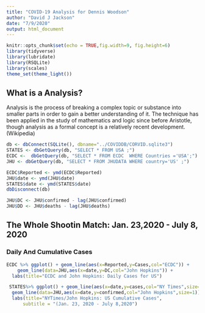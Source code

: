 ```yaml
---
title: "COVID-19 Analysis for Dennis Woodson"
author: "David J Jackson"
date: "7/9/2020"
output: html_document
---
```


```r
knitr::opts_chunk$set(echo = TRUE,fig.width=9, fig.height=6)
library(tidyverse)
library(lubridate)
library(RSQLite)
library(scales)
theme_set(theme_light())
```

## What is a Analysis?

Analysis is the process of breaking a complex topic or substance into smaller parts in order to gain a better understanding of it. The technique has been applied in the study of mathematics and logic since before Aristotle, though analysis as a formal concept is a relatively recent development.(Wikipedia)

```r
db <- dbConnect(SQLite(), dbname="../COVIDDB/CORVID.sqlite3")
STATES <- dbGetQuery(db, "SELECT * FROM USA ;")
ECDC <-  dbGetQuery(db, "SELECT * FROM ECDC  WHERE Countries ='USA';")
JHU <- dbGetQuery(db, "SELECT * FROM JHUDATA WHERE country='US' ;")

ECDC$Reported <- ymd(ECDC$Reported)
JHU$date <- ymd(JHU$date)
STATES$date <- ymd(STATES$date)
dbDisconnect(db)
```
```r
JHU$DC <- JHU$confirmed - lag(JHU$confirmed)
JHU$DD <- JHU$deaths - lag(JHU$deaths)
```

## The Whole Shootin Match: Jan. 23,2020 - July 8, 2020
### Daily And Cumulative Cases

```r
ECDC %>% ggplot() + geom_line(aes(x=Reported,y=Cases,col="ECDC")) +
    geom_line(data=JHU,aes(x=date,y=DC,col="John Hopkins")) +
  labs(title="ECDC and John Hopkins: Daily Cases for US")
```
```r
 STATES%>% ggplot() + geom_line(aes(x=date,y=cases,col="NY Times",size=1)) +
  geom_line(data=JHU,aes(x=date,y=confirmed,col="John Hopkins",size=1)) +
  labs(title="NYTimes/John Hopkins: US Cumulative Cases",
      subtitle = "(Jan. 23, 2020 - July 8,2020")
```


